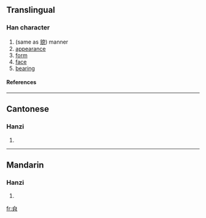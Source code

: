 ==Translingual==
===Han character===
{{Han char|rn=12|rad=八|as=05|sn=7|four=|canj=竹日金 (HAC)}}
# (same as [[貌]]) manner
# [[appearance]]
# [[form]]
# [[face]]
# [[bearing]]
====References====
{{Han ref|kx=0127.160|hdz=10244.070|uh=34B5|ud=13493}}

----
==Cantonese==
===Hanzi===
{{yue-hanzi|jyut=|y=mau6, mo1}}
# {{defn|Cantonese}}

----
==Mandarin==
===Hanzi===
{{cmn-hanzi|pin=[[mào]] (mao4)|wg=mao<sup>4</sup>}}
# {{defn|Mandarin}}

[[fr:㒵]]